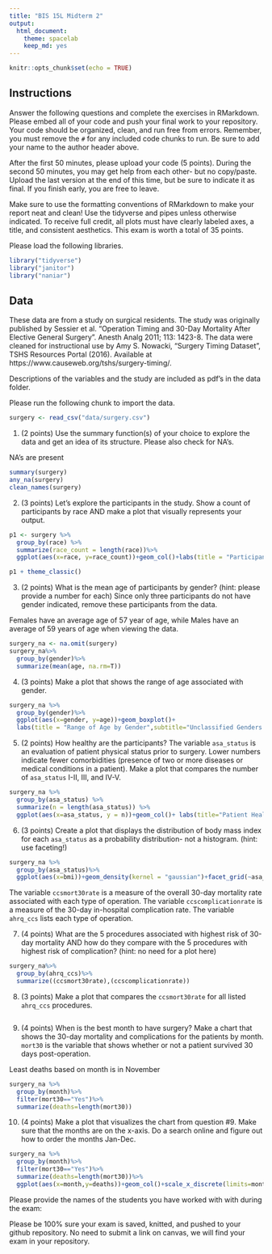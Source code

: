 ```yaml
---
title: "BIS 15L Midterm 2"
output:
  html_document: 
    theme: spacelab
    keep_md: yes
---
```


```r
knitr::opts_chunk$set(echo = TRUE)
```

## Instructions
Answer the following questions and complete the exercises in RMarkdown. Please embed all of your code and push your final work to your repository. Your code should be organized, clean, and run free from errors. Remember, you must remove the `#` for any included code chunks to run. Be sure to add your name to the author header above.  

After the first 50 minutes, please upload your code (5 points). During the second 50 minutes, you may get help from each other- but no copy/paste. Upload the last version at the end of this time, but be sure to indicate it as final. If you finish early, you are free to leave.

Make sure to use the formatting conventions of RMarkdown to make your report neat and clean! Use the tidyverse and pipes unless otherwise indicated. To receive full credit, all plots must have clearly labeled axes, a title, and consistent aesthetics. This exam is worth a total of 35 points. 

Please load the following libraries.
```r
library("tidyverse")
library("janitor")
library("naniar")
```

## Data
These data are from a study on surgical residents. The study was originally published by Sessier et al. “Operation Timing and 30-Day Mortality After Elective General Surgery”. Anesth Analg 2011; 113: 1423-8. The data were cleaned for instructional use by Amy S. Nowacki, “Surgery Timing Dataset”, TSHS Resources Portal (2016). Available at https://www.causeweb.org/tshs/surgery-timing/.

Descriptions of the variables and the study are included as pdf's in the data folder.  

Please run the following chunk to import the data.
```r
surgery <- read_csv("data/surgery.csv")
```

1. (2 points) Use the summary function(s) of your choice to explore the data and get an idea of its structure. Please also check for NA's.

NA's are present

```r
summary(surgery)
any_na(surgery)
clean_names(surgery)
```


2. (3 points) Let's explore the participants in the study. Show a count of participants by race AND make a plot that visually represents your output.

```r
p1 <- surgery %>%
  group_by(race) %>%
  summarize(race_count = length(race))%>%
  ggplot(aes(x=race, y=race_count))+geom_col()+labs(title = "Participant Count", subtitle = "By Race",caption = "Data from a 2011 study on Operation Time and Mortality after", x="Race", y="n Participants")

p1 + theme_classic()
```


3. (2 points) What is the mean age of participants by gender? (hint: please provide a number for each) Since only three participants do not have gender indicated, remove these participants from the data.

Females have an average age of 57 year of age, while Males have an average of 59 years of age when viewing the data.
```r
surgery_na <- na.omit(surgery)
surgery_na%>%
  group_by(gender)%>%
  summarize(mean(age, na.rm=T))
```


4. (3 points) Make a plot that shows the range of age associated with gender.

```r
surgery_na %>%
  group_by(gender)%>%
  ggplot(aes(x=gender, y=age))+geom_boxplot()+
  labs(title = "Range of Age by Gender",subtitle="Unclassified Genders Omitted", caption = "Many outliers are present at the Age=0 of the data", x = "Gender", y="Age")+theme_classic()
```


5. (2 points) How healthy are the participants? The variable `asa_status` is an evaluation of patient physical status prior to surgery. Lower numbers indicate fewer comorbidities (presence of two or more diseases or medical conditions in a patient). Make a plot that compares the number of `asa_status` I-II, III, and IV-V.

```r
surgery_na %>%
  group_by(asa_status) %>%
  summarize(n = length(asa_status)) %>%
  ggplot(aes(x=asa_status, y = n))+geom_col()+ labs(title="Patient Health Prior to Surgery", subtitle = "Via ASA_Status", caption = "Kower numbers of ASA_Status indicate higher health", x = "ASA_Status", y = "n Participants")+theme_classic()
```


6. (3 points) Create a plot that displays the distribution of body mass index for each `asa_status` as a probability distribution- not a histogram. (hint: use faceting!)

```r
surgery_na %>%
  group_by(asa_status)%>%
  ggplot(aes(x=bmi))+geom_density(kernel = "gaussian")+facet_grid(~asa_status)+labs(title="BMI Distribution", subtitle="By ASA_Status", x="Body Mass Index (BMI)", y= "Distribution")+theme_classic()
```


The variable `ccsmort30rate` is a measure of the overall 30-day mortality rate associated with each type of operation. The variable `ccscomplicationrate` is a measure of the 30-day in-hospital complication rate. The variable `ahrq_ccs` lists each type of operation.  

7. (4 points) What are the 5 procedures associated with highest risk of 30-day mortality AND how do they compare with the 5 procedures with highest risk of complication? (hint: no need for a plot here)

```r
surgery_na%>%
  group_by(ahrq_ccs)%>%
  summarize((ccsmort30rate),(ccscomplicationrate))
```


8. (3 points) Make a plot that compares the `ccsmort30rate` for all listed `ahrq_ccs` procedures.

```r

```


9. (4 points) When is the best month to have surgery? Make a chart that shows the 30-day mortality and complications for the patients by month. `mort30` is the variable that shows whether or not a patient survived 30 days post-operation.


Least deaths based on month is in November
```r
surgery_na %>%
  group_by(month)%>%
  filter(mort30=="Yes")%>%
  summarize(deaths=length(mort30))
```


10. (4 points) Make a plot that visualizes the chart from question #9. Make sure that the months are on the x-axis. Do a search online and figure out how to order the months Jan-Dec.

```r
surgery_na %>%
  group_by(month)%>%
  filter(mort30=="Yes")%>%
  summarize(deaths=length(mort30))%>%
  ggplot(aes(x=month,y=deaths))+geom_col()+scale_x_discrete(limits=month.abb)+theme_classic()
```



Please provide the names of the students you have worked with with during the exam:

Please be 100% sure your exam is saved, knitted, and pushed to your github repository. No need to submit a link on canvas, we will find your exam in your repository.